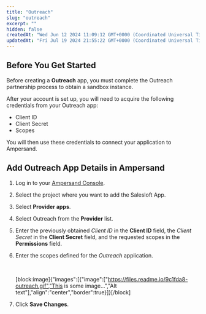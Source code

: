 ```yaml
---
title: "Outreach"
slug: "outreach"
excerpt: ""
hidden: false
createdAt: "Wed Jun 12 2024 11:09:12 GMT+0000 (Coordinated Universal Time)"
updatedAt: "Fri Jul 19 2024 21:55:22 GMT+0000 (Coordinated Universal Time)"
---
```

## Before You Get Started

Before creating a **Outreach** app, you must complete the Outreach partnership process to obtain a sandbox instance.

After your account is set up, you will need to acquire the following credentials from your Outreach app:

- Client ID
- Client Secret
- Scopes

You will then use these credentials to connect your application to Ampersand. 

## Add Outreach App Details in Ampersand

1. Log in to your [Ampersand Console](https://console.withampersand.com).

2. Select the project where you want to add the Salesloft App.

3. Select **Provider apps**.

4. Select Outreach from the **Provider** list.

5. Enter the previously obtained _Client ID_ in the **Client ID** field, the _Client Secret_ in the **Client Secret** field, and the requested scopes in the **Permissions** field.

6. Enter the scopes defined for the _Outreach_ application.

   <br />

   [block:image]{"images":[{"image":["https://files.readme.io/9c1fda8-outreach.gif","This is some image...","Alt text"],"align":"center","border":true}]}[/block]

7. Click **Save Changes**.
